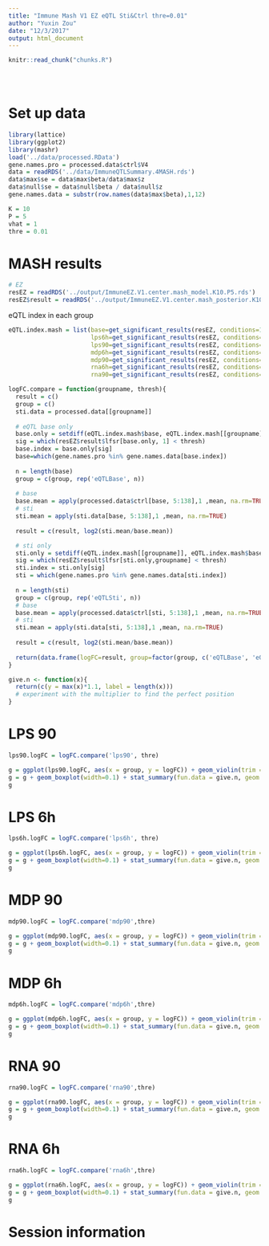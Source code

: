 ```yaml
---
title: "Immune Mash V1 EZ eQTL Sti&Ctrl thre=0.01"
author: "Yuxin Zou"
date: "12/3/2017"
output: html_document
---
```

```r
knitr::read_chunk("chunks.R")
```

<!-- Update knitr chunk options -->
```r
```

<!-- Insert the date the file was last updated -->
```r
```

<!-- Insert the code version (Git commit SHA1) if Git repository exists and R
 package git2r is installed -->
```r
```

# Set up data

```r
library(lattice)
library(ggplot2)
library(mashr)
load('../data/processed.RData')
gene.names.pro = processed.data$ctrl$V4
data = readRDS('../data/ImmuneQTLSummary.4MASH.rds')
data$max$se = data$max$beta/data$max$z
data$null$se = data$null$beta / data$null$z
gene.names.data = substr(row.names(data$max$beta),1,12)

K = 10
P = 5
vhat = 1
thre = 0.01
```

# MASH results

```r
# EZ
resEZ = readRDS('../output/ImmuneEZ.V1.center.mash_model.K10.P5.rds')
resEZ$result = readRDS('../output/ImmuneEZ.V1.center.mash_posterior.K10.P5.rds')
```

eQTL index in each group 

```r
eQTL.index.mash = list(base=get_significant_results(resEZ, conditions=1),
                       lps6h=get_significant_results(resEZ, conditions=2),
                       lps90=get_significant_results(resEZ, conditions=3),
                       mdp6h=get_significant_results(resEZ, conditions=4),
                       mdp90=get_significant_results(resEZ, conditions=5),
                       rna6h=get_significant_results(resEZ, conditions=6),
                       rna90=get_significant_results(resEZ, conditions=7))
```

<!--
eQTL index in the processed data

```r
eQTL.index = list(base=which(gene.names.pro %in% gene.names.data[eQTL.index.mash$base]),
                  lps6h=which(gene.names.pro %in% gene.names.data[eQTL.index.mash$lps6h]),
                  lps90=which(gene.names.pro %in% gene.names.data[eQTL.index.mash$lps90]),
                  mdp6h=which(gene.names.pro %in% gene.names.data[eQTL.index.mash$mdp6h]),
                  mdp90=which(gene.names.pro %in% gene.names.data[eQTL.index.mash$mdp90]),
                  rna6h=which(gene.names.pro %in% gene.names.data[eQTL.index.mash$rna6h]),
                  rna90=which(gene.names.pro %in% gene.names.data[eQTL.index.mash$rna90]))
```
-->
<!--
```r
gene.names.lps6h = substr(row.names(data$max$beta[eQTL.index.mash$lps6h,]),1,12)
resEZ.lps6h = readRDS(paste0('../output/ImmuneEZ.V',vhat,'.center.resEZ.reQTL.lps6h.K',K,'.P',P,'.rds'))

gene.names.lps90 = substr(row.names(data$max$beta[eQTL.index.mash$lps90,]),1,12)
resEZ.lps90 = readRDS(paste0('../output/ImmuneEZ.V',vhat,'.center.resEZ.reQTL.lps90.K',K,'.P',P,'.rds'))

gene.names.mdp6h = substr(row.names(data$max$beta[eQTL.index.mash$mdp6h,]),1,12)
resEZ.mdp6h = readRDS(paste0('../output/ImmuneEZ.V',vhat,'.center.resEZ.reQTL.mdp6h.K',K,'.P',P,'.rds'))

gene.names.mdp90 = substr(row.names(data$max$beta[eQTL.index.mash$mdp90,]),1,12)
resEZ.mdp90 = readRDS(paste0('../output/ImmuneEZ.V',vhat,'.center.resEZ.reQTL.mdp90.K',K,'.P',P,'.rds'))

gene.names.rna6h = substr(row.names(data$max$beta[eQTL.index.mash$rna6h,]),1,12)
resEZ.rna6h = readRDS(paste0('../output/ImmuneEZ.V',vhat,'.center.resEZ.reQTL.rna6h.K',K,'.P',P,'.rds'))

gene.names.rna90 = substr(row.names(data$max$beta[eQTL.index.mash$rna90,]),1,12)
resEZ.rna90 = readRDS(paste0('../output/ImmuneEZ.V',vhat,'.center.resEZ.reQTL.rna90.K',K,'.P',P,'.rds'))

reQTL.index = list(lps6h=which(gene.names.pro %in% gene.names.lps6h[get_significant_results(resEZ.lps6h)]),
                   lps90=which(gene.names.pro %in% gene.names.lps90[get_significant_results(resEZ.lps90)]),
                   mdp6h=which(gene.names.pro %in% gene.names.mdp6h[get_significant_results(resEZ.mdp6h)]),
                   mdp90=which(gene.names.pro %in% gene.names.mdp90[get_significant_results(resEZ.mdp90)]),
                   rna6h=which(gene.names.pro %in% gene.names.rna6h[get_significant_results(resEZ.rna6h)]),
                   rna90=which(gene.names.pro %in% gene.names.rna90[get_significant_results(resEZ.rna90)]))
```
-->

```r
logFC.compare = function(groupname, thresh){
  result = c()
  group = c()
  sti.data = processed.data[[groupname]]
  
  # eQTL base only
  base.only = setdiff(eQTL.index.mash$base, eQTL.index.mash[[groupname]])
  sig = which(resEZ$result$lfsr[base.only, 1] < thresh)
  base.index = base.only[sig]
  base=which(gene.names.pro %in% gene.names.data[base.index])
  
  n = length(base)
  group = c(group, rep('eQTLBase', n))
  
  # base
  base.mean = apply(processed.data$ctrl[base, 5:138],1 ,mean, na.rm=TRUE)
  # sti
  sti.mean = apply(sti.data[base, 5:138],1 ,mean, na.rm=TRUE)
  
  result = c(result, log2(sti.mean/base.mean))

  # sti only
  sti.only = setdiff(eQTL.index.mash[[groupname]], eQTL.index.mash$base)
  sig = which(resEZ$result$lfsr[sti.only,groupname] < thresh)
  sti.index = sti.only[sig]
  sti = which(gene.names.pro %in% gene.names.data[sti.index])
  
  n = length(sti)
  group = c(group, rep('eQTLSti', n))
  # base
  base.mean = apply(processed.data$ctrl[sti, 5:138],1 ,mean, na.rm=TRUE)
  # sti
  sti.mean = apply(sti.data[sti, 5:138],1 ,mean, na.rm=TRUE)
  
  result = c(result, log2(sti.mean/base.mean))
  
  return(data.frame(logFC=result, group=factor(group, c('eQTLBase', 'eQTLSti'))))
}

give.n <- function(x){
  return(c(y = max(x)*1.1, label = length(x))) 
  # experiment with the multiplier to find the perfect position
}
```

# LPS 90
```r
lps90.logFC = logFC.compare('lps90', thre)

g = ggplot(lps90.logFC, aes(x = group, y = logFC)) + geom_violin(trim = FALSE)
g = g + geom_boxplot(width=0.1) + stat_summary(fun.data = give.n, geom = "text", color='red')
g
```

# LPS 6h
```r
lps6h.logFC = logFC.compare('lps6h', thre)

g = ggplot(lps6h.logFC, aes(x = group, y = logFC)) + geom_violin(trim = FALSE)
g = g + geom_boxplot(width=0.1) + stat_summary(fun.data = give.n, geom = "text", color='red')
g
```

# MDP 90
```r
mdp90.logFC = logFC.compare('mdp90',thre)

g = ggplot(mdp90.logFC, aes(x = group, y = logFC)) + geom_violin(trim = FALSE)
g = g + geom_boxplot(width=0.1) + stat_summary(fun.data = give.n, geom = "text", color='red')
g
```

# MDP 6h
```r
mdp6h.logFC = logFC.compare('mdp6h',thre)

g = ggplot(mdp6h.logFC, aes(x = group, y = logFC)) + geom_violin(trim = FALSE)
g = g + geom_boxplot(width=0.1) + stat_summary(fun.data = give.n, geom = "text", color='red')
g
```

# RNA 90
```r
rna90.logFC = logFC.compare('rna90',thre)

g = ggplot(rna90.logFC, aes(x = group, y = logFC)) + geom_violin(trim = FALSE)
g = g + geom_boxplot(width=0.1) + stat_summary(fun.data = give.n, geom = "text", color='red')
g
```

# RNA 6h
```r
rna6h.logFC = logFC.compare('rna6h',thre)

g = ggplot(rna6h.logFC, aes(x = group, y = logFC)) + geom_violin(trim = FALSE)
g = g + geom_boxplot(width=0.1) + stat_summary(fun.data = give.n, geom = "text", color='red')
g
```


# Session information

<!-- Insert the session information into the document -->
```r
```
